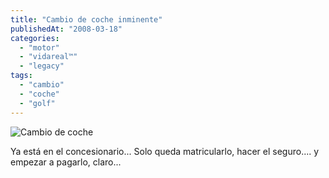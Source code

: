 ```yaml
---
title: "Cambio de coche inminente"
publishedAt: "2008-03-18"
categories: 
  - "motor"
  - "vidareal™"
  - "legacy"
tags: 
  - "cambio"
  - "coche"
  - "golf"
---
```


![Cambio de coche](http://rick.jinlabs.com/wp-content/uploads/2008/03/cambidecoche.png)

Ya está en el concesionario... Solo queda matricularlo, hacer el seguro.... y empezar a pagarlo, claro...
